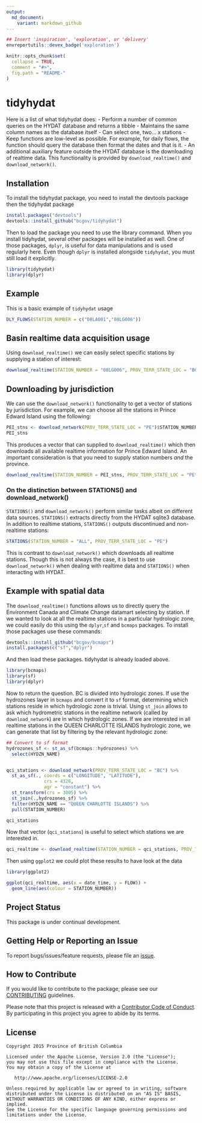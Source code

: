 ```yaml
---
output:
  md_document:
    variant: markdown_github
---
```


```r
## Insert 'inspiration', 'exploration', or 'delivery'
envreportutils::devex_badge('exploration')
```


<!-- README.md is generated from README.Rmd. Please edit that file -->

```r
knitr::opts_chunk$set(
  collapse = TRUE,
  comment = "#>",
  fig.path = "README-"
)
```

# tidyhydat

Here is a list of what tidyhydat does:
- Perform a number of common queries on the HYDAT database and returns a tibble
- Maintains the same column names as the database itself
- Can select one, two... x stations
- Keep functions are low-level as possible. For example, for daily flows, the function should query the database then format the dates and that is it. 
- An additional auxiliary feature outside the HYDAT database is the downloading of realtime data. This functionality is provided by `download_realtime()` and `download_network()`. 

## Installation
To install the tidyhydat package, you need to install the devtools package then the tidyhydat package
```r
install.packages("devtools")
devtools::install_github("bcgov/tidyhydat")
```
Then to load the package you need to use the library command. When you install tidyhydat, several other packages will be installed as well. One of those packages, `dplyr`, is useful for data manipulations and is used regularly here. Even though `dplyr` is installed alongside `tidyhydat`, you must still load it explicitly.
```r
library(tidyhydat)
library(dplyr)
```


## Example

This is a basic example of `tidyhydat` usage

```r
DLY_FLOWS(STATION_NUMBER = c("08LA001","08LG006"))
```

## Basin realtime data acquisition usage
Using `download_realtime()` we can easily select specific stations by supplying a station of interest:
```r
download_realtime(STATION_NUMBER = "08LG006", PROV_TERR_STATE_LOC = "BC")
```

## Downloading by jurisdiction
We can use the `download_network()` functionality to get a vector of stations by jurisdiction. For example, we can choose all the stations in Prince Edward Island using the following:
```r
PEI_stns <- download_network(PROV_TERR_STATE_LOC = "PE")$STATION_NUMBER
PEI_stns
```

This produces a vector that can supplied to `download_realtime()` which then downloads all available realtime information for Prince Edward Island. An important consideration is that you need to supply station numbers *and* the province. 
```r
download_realtime(STATION_NUMBER = PEI_stns, PROV_TERR_STATE_LOC = "PE")
```

### On the distinction between STATIONS() and download_network()
`STATIONS()` and `download_network()` perform similar tasks albeit on different data sources. `STATIONS()` extracts directly from the HYDAT sqlite3 database. In addition to realtime stations, `STATIONS()` outputs discontinued and non-realtime stations:
```r
STATIONS(STATION_NUMBER = "ALL", PROV_TERR_STATE_LOC = "PE")
```

This is contrast to `download_network()` which downloads all realtime stations. Though this is not always the case, it is best to use `download_network()` when dealing with realtime data and `STATIONS()` when interacting with HYDAT.  

## Example with spatial data
The `download_realtime()` functions allows us to directly query the Environment Canada and Climate Change datamart selecting by station. If we wanted to look at all the realtime stations in a particular hydrologic zone, we could easily do this using the `dplyr`,`sf` and `bcmaps` packages. To install those packages use these commands: 
```r
devtools::install_github("bcgov/bcmaps")
install.packages(c("sf","dplyr")
```

And then load these packages. tidyhydat is already loaded above.
```r
library(bcmaps)
library(sf)
library(dplyr)
```
Now to return the question. BC is divided into hydrologic zones. If use the hydrozones layer in `bcmaps` and convert it to `sf` format, determining which stations reside in which hydrologic zone is trivial. Using `st_join` allows to ask which hydrometric stations in the realtime network (called by `download_network`) are in which hydrologic zones. If we are interested in all realtime stations in the QUEEN CHARLOTTE ISLANDS hydrologic zone, we can generate that list by filtering by the relevant hydrologic zone:
```r
## Convert to sf format
hydrozones_sf <- st_as_sf(bcmaps::hydrozones) %>%
  select(HYDZN_NAME)


qci_stations <- download_network(PROV_TERR_STATE_LOC = "BC") %>%
  st_as_sf(., coords = c("LONGITUDE", "LATITUDE"), 
              crs = 4326, 
              agr = "constant") %>%
  st_transform(crs = 3005) %>%
  st_join(.,hydrozones_sf) %>%
  filter(HYDZN_NAME == "QUEEN CHARLOTTE ISLANDS") %>%
  pull(STATION_NUMBER)

qci_stations
```

Now that vector (`qci_stations`) is useful to select which stations we are interested in. 
```r
qci_realtime <- download_realtime(STATION_NUMBER = qci_stations, PROV_TERR_STATE_LOC = "BC")
```

Then using `ggplot2` we could plot these results to have look at the data
```r
library(ggplot2)

ggplot(qci_realtime, aes(x = date_time, y = FLOW)) +
  geom_line(aes(colour = STATION_NUMBER))

```

## Project Status

This package is under continual development.

## Getting Help or Reporting an Issue

To report bugs/issues/feature requests, please file an [issue](https://github.com/bcgov/tidyhydat/issues/).

## How to Contribute

If you would like to contribute to the package, please see our 
[CONTRIBUTING](CONTRIBUTING.md) guidelines.

Please note that this project is released with a [Contributor Code of Conduct](CODE_OF_CONDUCT.md). By participating in this project you agree to abide by its terms.

## License

    Copyright 2015 Province of British Columbia

    Licensed under the Apache License, Version 2.0 (the "License");
    you may not use this file except in compliance with the License.
    You may obtain a copy of the License at 

       http://www.apache.org/licenses/LICENSE-2.0

    Unless required by applicable law or agreed to in writing, software
    distributed under the License is distributed on an "AS IS" BASIS,
    WITHOUT WARRANTIES OR CONDITIONS OF ANY KIND, either express or implied.
    See the License for the specific language governing permissions and
    limitations under the License.
